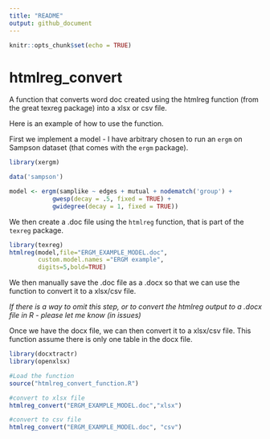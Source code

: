 ```yaml
---
title: "README"
output: github_document
---
```


```r
knitr::opts_chunk$set(echo = TRUE)
```
# htmlreg_convert
A function that converts word doc created using the htmlreg function (from the great texreg package) into a xlsx or csv file. 

Here is an example of how to use the function. 

First we implement a model - I have arbitrary chosen to run an `ergm` on Sampson dataset (that comes with the `ergm` package).

```r
library(xergm)

data('sampson')

model <- ergm(samplike ~ edges + mutual + nodematch('group') + 
            gwesp(decay = .5, fixed = TRUE) + 
            gwidegree(decay = 1, fixed = TRUE))
```

We then create a .doc file using the `htmlreg` function, that is part of the `texreg` package.

```r
library(texreg)
htmlreg(model,file="ERGM_EXAMPLE_MODEL.doc",
        custom.model.names ="ERGM example",
        digits=5,bold=TRUE)
```

We then manually save the .doc file as a .docx so that we can use the function to convert it to a xlsx/csv file. 

*If there is a way to omit this step, or to convert the htmlreg output to a .docx file in R - please let me know (in issues)*

Once we have the docx file, we can then convert it to a xlsx/csv file. This function assume there is only one table in the docx file. 

```r
library(docxtractr)
library(openxlsx)

#Load the function
source("htmlreg_convert_function.R")

#convert to xlsx file
htmlreg_convert("ERGM_EXAMPLE_MODEL.doc","xlsx")

#convert to csv file
htmlreg_convert("ERGM_EXAMPLE_MODEL.doc", "csv")

```

